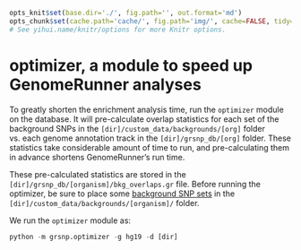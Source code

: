 ```r

opts_knit$set(base.dir='./', fig.path='', out.format='md')
opts_chunk$set(cache.path='cache/', fig.path='img/', cache=FALSE, tidy=TRUE, fig.keep='high', echo=TRUE, dpi=300, out.width=700, prompt=FALSE, comment='##', results='markup', eval=FALSE)
# See yihui.name/knitr/options for more Knitr options.
```

optimizer, a module to speed up GenomeRunner analyses
========================================================

To greatly shorten the enrichment analysis time, run the `optimizer` module on the database. It will pre-calculate overlap statistics for each set of the background SNPs in the `[dir]/custom_data/backgrounds/[org]` folder vs. each genome annotation track in the `[dir]/grsnp_db/[org]` folder. These statistics take considerable amount of time to run, and pre-calculating them in advance shortens GenomeRunner's run time.

These pre-calculated statistics are stored in the `[dir]/grsnp_db/[organism]/bkg_overlaps.gr` file. Before running the optimizer, be sure to place some [background SNP sets](../dbcreator/dbcreatorBackground.md) in the `[dir]/custom_data/backgrounds/[organism]/` folder.

We run the `optimizer` module as:

```r
python -m grsnp.optimizer -g hg19 -d [dir]
```